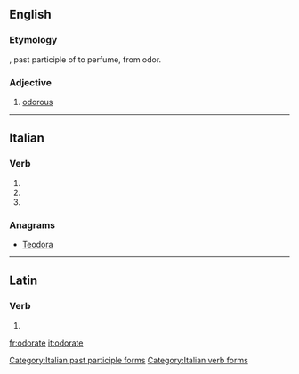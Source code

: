 ==English==

===Etymology===
{{etyl|la|en}} {{lena}} {{term|odoratus}}, past participle of {{term|odorare}} to perfume, from {{term|odor}} odor.

===Adjective===
{{en-adj}}

# {{context|obsolete|lang=en}} [[odorous]]
#: {{rfquotek|Francis Bacon}}

{{Webster 1913}}

----

==Italian==

===Verb===
{{head|it|verb form}}

# {{inflection of|odorare||2|p|pres|indc|lang=it}}
# {{inflection of|odorare||2|p|impr|lang=it}}
# {{feminine plural of|odorato|lang=it}}

===Anagrams===
* [[Teodora#Italian|Teodora]]

[[Category:Italian past participle forms]]
[[Category:Italian verb forms]]

----

==Latin==

===Verb===
{{la-verb-form|odōrāte}}

# {{inflection of|odōrō||2|p|pres|actv|impr|lang=la}}

[[fr:odorate]]
[[it:odorate]]